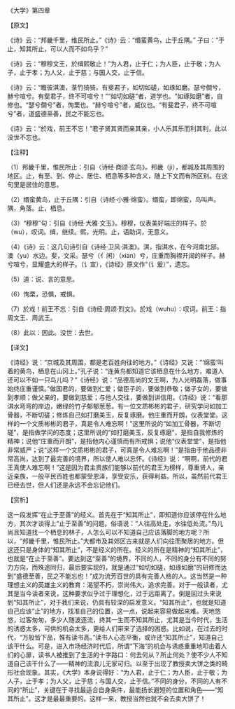 

《大学》第四章

【原文】

《诗》云：“邦畿千里，维民所止。”《诗》云：“缗蛮黄鸟，止于丘隅。” 子曰：“于止，知其所止，可以人而不如鸟乎？”

《诗》云：“穆穆文王，於缉熙敬止！”为人君，止于仁；为人臣，止于敬；为人子，止于孝；为人父，止于慈；与国人交，止于信。

《诗》云：“瞻彼淇澳，菉竹猗猗。有斐君子，如切如磋，如琢如磨。瑟兮僴兮，赫兮喧兮。有斐君子，终不可喧兮！”“如切如磋”者，道学也。“如琢如磨”者，自修也。“瑟兮僴兮”者，恂栗也。“赫兮喧兮”者，威仪也。“有斐君子，终不可喧兮”者，道盛德至善，民之不能忘也。

《诗》云：“於戏，前王不忘！”君子贤其贤而亲其亲，小人乐其乐而利其利，此以没世不忘也。

【注释】

（1）邦畿千里，惟民所止：引自〈诗经·商颂·玄鸟》。邦畿（ji），都城及其周围的地区。止，有至、到、停止、居住、栖息等多种含义，随上下文而有所区别。在这句里是居住的意思。

（2）缗蛮黄鸟，止于丘隅：引自〈诗经·小雅·绵蛮〉。缗蛮，即绵蛮，鸟叫声。隅，角落。止，栖息。

（3）“穆穆”句：引自《诗经·大雅·文玉》。穆穆，仪表美好端庄的样子。於（wu），叹词。缉，继续。熙，光明。止，语助词，无意义。

（4）《诗》云：这几句诗引自《诗经·卫风·淇澳》。淇，指淇水，在今河南北部。澳（yu）水边。斐，文采。瑟兮（亻闲）（xian）兮，庄重而胸襟开阔的样子。赫兮喧兮，显耀盛大的样子。（讠宣），《诗经》原文作“（讠爰）”，遗忘。

（5）道：说、言的意思。

（6）恂栗，恐惧，戒惧。

（7）於戏！前王不忘：引自《诗经·周颂·烈文》。於戏（wuhu）：叹词。前王：指周文王、周武王。

（8）此以：因此。没世：去世。

【译文】

《诗经》说：“京城及其周围，都是老百姓向往的地方。”《诗经》又说：“‘绵蛮’叫着的黄鸟，栖息在山冈上。”孔子说：“连黄鸟都知道它该栖息在什么地方，难道人还可以不如一只鸟儿吗？”《诗经》说：“品德高尚的文王啊，为人光明磊落，做事始终庄重谨慎。”做国君的，要做到仁爱；做臣子的，要做到恭敬；做子女的，要做到孝顺；做父亲的，要做到慈爱；与他人交往，要做到讲信用。《诗经》说：“看那淇水弯弯的岸边，嫩绿的竹子郁郁葱葱。有一位文质彬彬的君子，研究学问如加工骨器，不断切磋；修炼自己如打磨美玉，反复琢磨。他庄重而开朗，仪表堂堂。这样的一个文质彬彬的君子，真是令人难忘啊！”这里所说的“如加工骨器，不断切磋”，是指做学问的态度；这里所说的“如打磨美玉，反复琢磨”，是指自我修炼的精神；说他“庄重而开朗”，是指他内心谨慎而有所戒惧；说他“仪表堂堂”，是指他非常威严；说“这样一个文质彬彬的君子，可真是令人难忘啊！”是指由于他品德非常高尚，达到了最完善的境界，所以使人难以忘怀。《诗经》说：“啊啊，前代的君王真使人难忘啊！”这是因为君主贵族们能够以前代的君王为榜样，尊重贤人，亲近亲族，一般平民百姓也都蒙受恩泽，享受安乐，获得利益。所以，虽然前代君王已经去世，但人们还是永远不会忘记他们。

【赏析】

这一段发挥“在止于至善”的经义。首先在于“知其所止”，即知道你应该停在什么地方，其次才谈得上“止于至善”的问题。俗语说：“人往高处走，水往低处流。”鸟儿尚且知道找一个栖息的林子，人怎么可以不知道自己应该落脚的地方呢？所以，“邦畿千里，惟民所止。”大都市及其郊区古来就是人们向往而聚居的地方。但这还只是身体的“知其所止”，不是经义的所在。经义的所在是精神的“知其所止”，也就是“在止于至善”。要达到这“至善”的境界，不同的人，不同的身分有不同的努力方向，而殊途同归，最后要实现的，就是通过“如切如磋，如琢如磨”的研修而达到“盛德至善，民之不能忘也！”成为流芳百世的具有完善人格的人。这当然是一种理想主义的英雄主义的教育：渴望不朽，崇尚伟大，追求完善。对于一般读者，尤其是当今读者来说，这种要求似乎过于理想化，过于远距离了。倒是回过头来说到“知其所止”，对于我们来说，仍具有较深的启发意义。“知其所止”，也就是知道自己应该“止”的地方，找准自己的位置，这一点，说起来容易做起来难。天地悠悠，过客匆匆，多少人随波逐流，终其一生而不知其所止，尤其是当今时代，生活的诱惑太多，可供的机会太多，更给人们带来了选择的困惑。比如说，在过去的时代，“万般皆下品，惟有读书高。”读书人心态平衡，或许还“知其所止”，知道自己该干什么。可是，进入市场经济时代后，所谓“下海”的机会与诱惑重重地叩击着人们的心扉，读书人被推到了生活的十字路口：何去何从？所止何处？使不少人不知道自己该干什么了——精神的流浪儿无家可归。以至于出现了教授卖大饼之类的畸形社会现象。其实，《大学》本身说得好：“为人君，止于仁；为人臣，止于敬；为人子，止于孝；为人父，止于慈；与国人交，止于信。”不同的身分，不同的人有不同的“所止”，关键在于寻找最适合自身条件，最能扬长避短的位置和角色——“知其所止”。这才是最最重要的。这样一来，教授当然也就不会去卖大饼了！

